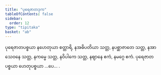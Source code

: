 ```yaml
---
title: "ပုရေဇာတဒုက"
tableOfContents: false
sidebar:
  order: 12
type: "tipitaka"
basket: "ab"
---
```



<DynamicBreadcrumb />

<Division number="169">

<Paragraph number="597">
ပုရေဇာတပစ္စယာ နဟေတုယာ စတ္တာရိ, နအဓိပတိယာ သတ္တ, နပစ္ဆာဇာတေ သတ္တ, နအာသေဝနေ သတ္တ, နကမ္မေ သတ္တ, နဝိပါကေ သတ္တ, နဈာနေ ဧကံ, နမဂ္ဂေ ဧကံ.
</Paragraph>

<Paragraph number="598">
ပုရေဇာတပစ္စယာ ဟေတုပစ္စယာ …ပေ… .
</Paragraph>
</Division>